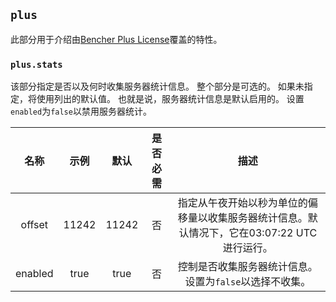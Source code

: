 ## `plus`

此部分用于介绍由[Bencher Plus License](/legal/plus)覆盖的特性。

### `plus.stats`

该部分指定是否以及何时收集服务器统计信息。
整个部分是可选的。
如果未指定，将使用列出的默认值。
也就是说，服务器统计信息是默认启用的。
设置`enabled`为`false`以禁用服务器统计。

|  名称   | 示例  | 默认  | 是否必需 |                                             描述                                             |
| :-----: | :---: | :---: | :------: | :------------------------------------------------------------------------------------------: |
| offset  | 11242 | 11242 |    否    | 指定从午夜开始以秒为单位的偏移量以收集服务器统计信息。默认情况下，它在03:07:22 UTC进行运行。 |
| enabled | true  | true  |    否    |                   控制是否收集服务器统计信息。设置为`false`以选择不收集。                    |
